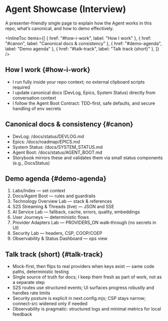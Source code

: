 
# Agent Showcase (Interview)

<Meta title="Labs/Agent Showcase" />

A presenter-friendly single page to explain how the Agent works in this repo, what’s canonical, and how to demo effectively.

<InlineToc
  items={[
    { href: "#how-i-work", label: "How I work" },
    { href: "#canon", label: "Canonical docs & consistency" },
    { href: "#demo-agenda", label: "Demo agenda" },
    { href: "#talk-track", label: "Talk track (short)" },
  ]}
/>

## How I work {#how-i-work}

- I run fully inside your repo context; no external clipboard scripts required
- I update canonical docs (DevLog, Epics, System Status) directly from conversation context
- I follow the Agent Boot Contract: TDD-first, safe defaults, and secure handling of env secrets

## Canonical docs & consistency {#canon}

- DevLog: /docs/status/DEVLOG.md
- Epics: /docs/roadmap/EPICS.md
- System Status: /docs/SYSTEM_STATUS.md
- Agent Boot: /docs/status/AGENT_BOOT.md
- Storybook mirrors these and validates them via small status components (e.g., DocsStatus)

## Demo agenda {#demo-agenda}

1) Labs/Index — set context
2) Docs/Agent Boot — rules and guardrails
3) Technology Overview Lab — stack & references
4) S2S Streaming & Threads (live) — JSON and SSE
5) AI Service Lab — fallback, cache, errors, quality, embeddings
6) User Journeys — deterministic flows
7) Provider Adapters Lab — PROVIDERS_ON walk‑through (no secrets in UI)
8) Security Lab — headers, CSP, COOP/COEP
9) Observability & Status Dashboard — ops view

## Talk track (short) {#talk-track}

- Mock-first, then flips to real providers when keys exist — same code paths, deterministic testing
- Single source of truth for docs; I keep them fresh as part of work, not as a separate step
- S2S routes use structured events; UI surfaces progress robustly and handles rate limits
- Security posture is explicit in next.config.mjs; CSP stays narrow; connect-src widened only if needed
- Observability is pragmatic: structured logs and minimal metrics for local feedback

<LastUpdated file="src/stories/Labs/AgentShowcase.docs.mdx" />

